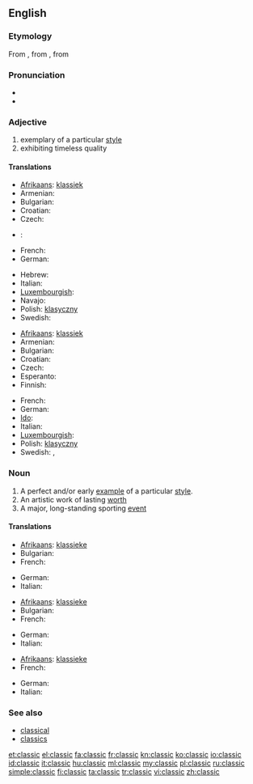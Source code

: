 ==English==

===Etymology===
From {{etyl|fr|en}} {{term|classique||lang=fr}}, from {{etyl|la|en}} {{term|classicus||lang=la|relating to the classes of Roman citizenry, especially the highest}}, from {{term|classis||lang=la}}

===Pronunciation===
* {{IPA|/ˈklæsɪk/}}
* {{rhymes|æsɪk}}

===Adjective===
{{en-adj}}

# exemplary of a particular [[style]]
# exhibiting timeless quality

====Translations====
{{trans-top|exemplary of a particular style}}
* [[Afrikaans]]: [[klassiek]]
* Armenian: {{t|hy|դասական|tr=dasakan}}
* Bulgarian: {{t|bg|класически}}
* Croatian: {{t+|hr|klasičan|alt=klàsičan}}
* Czech: {{t|cs|klasický|m}}
* {{fi}}: {{t+|fi|klassinen}}
* French: {{t+|fr|classique|m|f}}
* German: {{t+|de|klassisch}}
{{trans-mid}}
* Hebrew: {{t|he|קלאסי|m|tr=klasi}}
* Italian: {{t+|it|classico}}
* [[Luxembourgish]]: {{t|lb|klassesch}}
* Navajo: {{tø|nv|wódáanii}}
* Polish: [[klasyczny]] {{m}}
* Swedish: {{t+|sv|klassisk}}
{{trans-bottom}}

{{trans-top|exhibiting timeless quality}}
* [[Afrikaans]]: [[klassiek]]
* Armenian: {{t|hy|դասական|tr=dasakan}}
* Bulgarian: {{t|bg|класически}}
* Croatian: {{t+|hr|klasičan|alt=klàsičan}}
* Czech: {{t|cs|klasický|m}}
* Esperanto: {{t-|eo|klasika|xs=Esperanto}}
* Finnish: {{t-|fi|klassikko}}
{{trans-mid}}
* French: {{t+|fr|classique|m|f}}
* German: {{t+|de|klassisch}}
* [[Ido]]: {{t+|io|klasika|xs=Ido}}
* Italian: {{t+|it|classico}}
* [[Luxembourgish]]: {{t|lb|klassesch}}
* Polish: [[klasyczny]] {{m}}
* Swedish: {{t|sv|tidlös}},  {{t+|sv|klassisk}}
{{trans-bottom}}

===Noun===
{{en-noun}}

# A perfect and/or early [[example]] of a particular [[style]].
# An artistic work of lasting [[worth]]
# A major, long-standing sporting [[event]]

====Translations====
{{trans-top|example}}
* [[Afrikaans]]: [[klassieke]]
* Bulgarian: {{t+|bg|образец|m}}
* French: {{t+|fr|classique|m}}
{{trans-mid}}
* German: {{t+|de|Klassiker|m}}
* Italian: {{t+|it|classico|m}}
{{trans-bottom}}

{{trans-top|lasting work}}
* [[Afrikaans]]: [[klassieke]]
* Bulgarian: {{t|bg|класика|f}}
* French: {{t+|fr|classique|m}}
{{trans-mid}}
* German: {{t+|de|Klassiker|m}}
* Italian: {{t+|it|classico|m}}
{{trans-bottom}}

{{trans-top|event}}
* [[Afrikaans]]: [[klassieke]]
* French: {{t+|fr|classique|m}}
{{trans-mid}}
* German: {{t+|de|Klassiker|m}}
* Italian: {{t+|it|classico|m}}
{{trans-bottom}}

===See also===
* [[classical]]
* [[classics]]

[[et:classic]]
[[el:classic]]
[[fa:classic]]
[[fr:classic]]
[[kn:classic]]
[[ko:classic]]
[[io:classic]]
[[id:classic]]
[[it:classic]]
[[hu:classic]]
[[ml:classic]]
[[my:classic]]
[[pl:classic]]
[[ru:classic]]
[[simple:classic]]
[[fi:classic]]
[[ta:classic]]
[[tr:classic]]
[[vi:classic]]
[[zh:classic]]